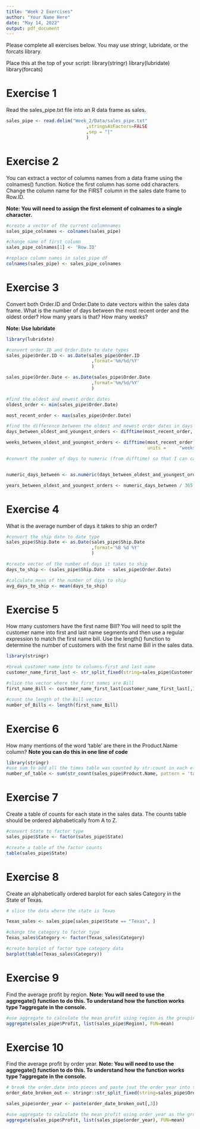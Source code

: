 ```yaml
---
title: "Week 2 Exercises"
author: "Your Name Here"
date: "May 14, 2022"
output: pdf_document
---
```


Please complete all exercises below. You may use stringr, lubridate, or the forcats library. 

Place this at the top of your script:
library(stringr)
library(lubridate)
library(forcats)

# Exercise 1
Read the sales_pipe.txt file into an R data frame as sales. 

```r

sales_pipe <- read.delim("Week_2/Data/sales_pipe.txt"
                              ,stringsAsFactors=FALSE
                              ,sep = "|"
                              )

```

# Exercise 2
You can extract a vector of columns names from a data frame using the colnames() function. Notice the first column has some odd characters. Change the column name for the FIRST column in the sales date frame to Row.ID. 

**Note: You will need to assign the first element of colnames to a single character.**

```r
#create a vector of the current columnnames
sales_pipe_colnames <- colnames(sales_pipe)

#change name of first column
sales_pipe_colnames[1] <- 'Row.ID'

#replace column names in sales_pipe df
colnames(sales_pipe) <- sales_pipe_colnames

```

# Exercise 3
Convert both Order.ID and Order.Date to date vectors within the sales data frame. What is the number of days between the most recent order and the oldest order?
How many years is that?
How many weeks?

**Note: Use lubridate**

```r
library(lubridate)

#convert order.ID and Order.Date to date types
sales_pipe$Order.ID <- as.Date(sales_pipe$Order.ID
                                ,format='%m/%d/%Y'
                                )

sales_pipe$Order.Date <- as.Date(sales_pipe$Order.Date
                                ,format='%m/%d/%Y'
                                )

#find the oldest and newest order dates
oldest_order <- min(sales_pipe$Order.Date)

most_recent_order <- max(sales_pipe$Order.Date)

#find the difference between the oldest and newest order dates in days and weeks
days_between_oldest_and_youngest_orders <- difftime(most_recent_order, oldest_order,units = "days")

weeks_between_oldest_and_youngest_orders <- difftime(most_recent_order, oldest_order,
                                                     units =     "weeks")

#convert the number of days to numeric (from difftime) so that I can calculate number of years assuming 365 days per year


numeric_days_between <- as.numeric(days_between_oldest_and_youngest_orders)

years_between_oldest_and_youngest_orders <- numeric_days_between / 365

```


# Exercise 4
What is the average number of days it takes to ship an order?

```r

#convert the ship date to date type
sales_pipe$Ship.Date <- as.Date(sales_pipe$Ship.Date
                                ,format='%B %d %Y'
                                )

#create vector of the number of days it takes to ship
days_to_ship <- (sales_pipe$Ship.Date - sales_pipe$Order.Date)

#calculate mean of the number of days to ship
avg_days_to_ship <- mean(days_to_ship)

```


# Exercise 5
How many customers have the first name Bill?
You will need to split the customer name into first and last name segments and then use a regular expression to match the first name bill. Use the length() function to determine the number of customers with the first name Bill in the sales data. 

```r
library(stringr)

#break customer name into to columns-first and last name
customer_name_first_last <- str_split_fixed(string=sales_pipe$Customer.Name,pattern='\\s',n=2)

#slice the vector where the first names are Bill
first_name_Bill <- customer_name_first_last[customer_name_first_last[,1]=="Bill"]

#count the length of the Bill vector
number_of_Bills <- length(first_name_Bill)
```

# Exercise 6
How many mentions of the word 'table' are there in the Product.Name column? 
**Note you can do this in one line of code**

```r

library(stringr)
#use sum to add all the times table was counted by str.count in each element
number_of_table <- sum(str_count(sales_pipe$Product.Name, pattern = 'table'))
```

# Exercise 7
Create a table of counts for each state in the sales data. The counts table should be ordered alphabetically from A to Z. 

```r
#convert State to factor type
sales_pipe$State <- factor(sales_pipe$State)

#create a table of the factor counts
table(sales_pipe$State)

```

# Exercise 8
Create an alphabetically ordered barplot for each sales Category in the State of Texas. 

```r
# slice the data where the state is Texas

Texas_sales <- sales_pipe[sales_pipe$State == "Texas", ]

#change the category to factor type
Texas_sales$Category <- factor(Texas_sales$Category)

#create barplot of factor type category data
barplot(table(Texas_sales$Category))

```

# Exercise 9
Find the average profit by region.
**Note: You will need to use the aggregate() function to do this. To understand how the function works type ?aggregate in the console.**

```r

#use aggregate to calculate the mean profit using region as the grouping elements
aggregate(sales_pipe$Profit, list(sales_pipe$Region), FUN=mean)

```

# Exercise 10
Find the average profit by order year. 
**Note: You will need to use the aggregate() function to do this. To understand how the function works type ?aggregate in the console.**

```r
# break the order.date into pieces and paste jsut the order year into the sales_pipe df
order_date_broken_out <- stringr::str_split_fixed(string=sales_pipe$Order.Date,pattern='/',n=3)

sales_pipe$order_year <- paste(order_date_broken_out[,3])

#use aggregate to calculate the mean profit using order year as the grouping elements
aggregate(sales_pipe$Profit, list(sales_pipe$order_year), FUN=mean)
```

